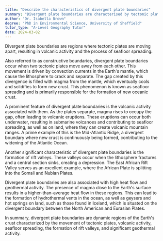 ```yaml
---
title: "Describe the characteristics of divergent plate boundaries"
summary: "Divergent plate boundaries are characterised by tectonic plates moving apart, leading to volcanic activity and seafloor spreading."
author: "Dr. Isabella Brown"
degree: "PhD in Environmental Science, University of Sheffield"
tutor_type: "A-Level Geography Tutor"
date: 2024-03-02
---
```


Divergent plate boundaries are regions where tectonic plates are moving apart, resulting in volcanic activity and the process of seafloor spreading.

Also referred to as constructive boundaries, divergent plate boundaries occur when two tectonic plates move away from each other. This movement is driven by convection currents in the Earth's mantle, which cause the lithosphere to crack and separate. The gap created by this divergence is filled with magma from the mantle, which eventually cools and solidifies to form new crust. This phenomenon is known as seafloor spreading and is primarily responsible for the formation of new oceanic crust.

A prominent feature of divergent plate boundaries is the volcanic activity associated with them. As the plates separate, magma rises to occupy the gap, often leading to volcanic eruptions. These eruptions can occur both underwater, resulting in submarine volcanoes and contributing to seafloor spreading, as well as on land, where they can create volcanic mountain ranges. A prime example of this is the Mid-Atlantic Ridge, a divergent boundary where new crust is continuously being formed, contributing to the widening of the Atlantic Ocean.

Another significant characteristic of divergent plate boundaries is the formation of rift valleys. These valleys occur when the lithosphere fractures and a central section sinks, creating a depression. The East African Rift Valley serves as an excellent example, where the African Plate is splitting into the Somali and Nubian Plates.

Divergent plate boundaries are also associated with high heat flow and geothermal activity. The presence of magma close to the Earth's surface results in a higher-than-average heat flow in these regions. This can lead to the formation of hydrothermal vents in the ocean, as well as geysers and hot springs on land, such as those found in Iceland, which is situated on the divergent boundary between the North American and Eurasian Plates.

In summary, divergent plate boundaries are dynamic regions of the Earth's crust characterized by the movement of tectonic plates, volcanic activity, seafloor spreading, the formation of rift valleys, and significant geothermal activity.
    